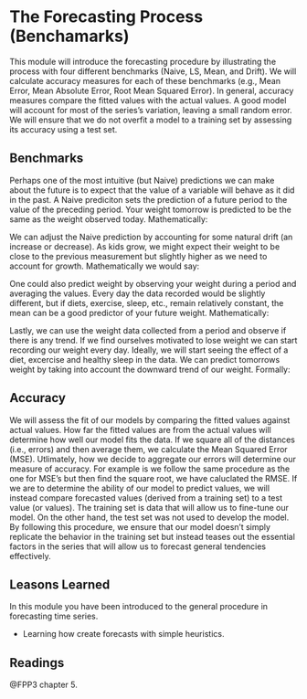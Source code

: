 # The Forecasting Process (Benchamarks)

This module will introduce the forecasting procedure by illustrating the process with four different benchmarks (Naive, LS, Mean, and Drift). We will calculate accuracy measures for each of these benchmarks (e.g., Mean Error, Mean Absolute Error, Root Mean Squared Error). In general, accuracy measures compare the fitted values with the actual values. A good model will account for most of the series's variation, leaving a small random error. We will ensure that we do not overfit a model to a training set by assessing its accuracy using a test set.

## Benchmarks

Perhaps one of the most intuitive (but Naive) predictions we can make about the future is to expect that the value of a variable will behave as it did in the past. A Naive prediciton sets the prediction of a future period to the value of the preceding period. Your weight tomorrow is predicted to be the same as the weight observed today. Mathematically:

We can adjust the Naive prediction by accounting for some natural drift (an increase or decrease). As kids grow, we might expect their weight to be close to the previous measurement but slightly higher as we need to account for growth. Mathematically we would say:

One could also predict weight by observing your weight during a period and averaging the values. Every day the data recorded would be slightly different, but if diets, exercise, sleep, etc., remain relatively constant, the mean can be a good predictor of your future weight. Mathematically:

Lastly, we can use the weight data collected from a period and observe if there is any trend. If we find ourselves motivated to lose weight we can start recording our weight every day. Ideally, we will start seeing the effect of a diet, excercise and healthy sleep in the data. We can predict tomorrows weight by taking into account the downward trend of our weight. Formally:


## Accuracy

We will assess the fit of our models by comparing the fitted values against actual values. How far the fitted values are from the actual values will determine how well our model fits the data. If we square all of the distances (i.e., errors) and then average them, we calculate the Mean Squared Error (MSE). Utlimately, how we decide to aggregate our errors will determine our measure of accuracy. For example is we follow the same procedure as the one for MSE's but then find the square root, we have caluclated the RMSE. 
If we are to determine the ability of our model to predict values, we will instead compare forecasted values (derived from a training set) to a test value (or values). The training set is data that will allow us to fine-tune our model. On the other hand, the test set was not used to develop the model. By following this procedure, we ensure that our model doesn't simply replicate the behavior in the training set but instead teases out the essential factors in the series that will allow us to forecast general tendencies effectively.  


## Leasons Learned

In this module you have been introduced to the general procedure in forecasting time series.  

-   Learning how create forecasts with simple heuristics. 
 


## Readings

@FPP3 chapter 5.


